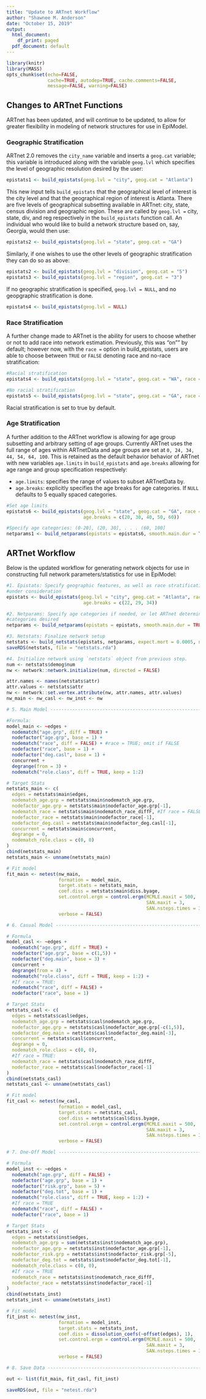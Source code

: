 ```yaml
---
title: "Update to ARTnet Workflow"
author: "Shawnee M. Anderson"
date: "October 15, 2019"
output:
  html_document:
    df_print: paged
  pdf_document: default
---
```


```r
library(knitr)
library(MASS)
opts_chunk$set(echo=FALSE,
               cache=TRUE, autodep=TRUE, cache.comments=FALSE,
               message=FALSE, warning=FALSE)
```

## Changes to ARTnet Functions

ARTnet has been updated, and will continue to be updated, to allow for greater flexibility in modeling of network structures for use in EpiModel. 

### Geographic Stratification

ARTnet 2.0 removes the `city_name` variable and inserts a `geog.cat` variable; this variable is introduced along with the variable `geog.lvl` which specifies the level of geographic resolution desired by the user:

```r
epistats1 <- build_epistats(geog.lvl = "city", geog.cat = "Atlanta")
```

This new input tells `build_epistats` that the geographical level of interest is the city level and that the geographical region of interest is Atlanta. There are five levels of geographical subsetting available in ARTnet: city, state, census division and geographic region. These are called by `geog.lvl = ` city, state, div, and reg respectively in the `build_epistats` function call. An individual who would like to build a network structure based on, say, Georgia, would then use:

```r
epistats2 <- build_epistats(geog.lvl = "state", geog.cat = "GA")
```

Similarly, if one wishes to use the other levels of geographic stratification they can do so as above:

```r
epistats2 <- build_epistats(geog.lvl = "division", geog.cat = "5")
epistats3 <- build_epistats(geog.lvl = "region", geog.cat = "3")
```

If no geographic stratification is specified, `geog.lvl = NULL`, and no geopgraphic stratification is done.

```r
epistats4 <- build_epistats(geog.lvl = NULL)
```
### Race Stratification

A further change made to ARTnet is the ability for users to choose whether or not to add race into network estimation. Previously, this was "on"" by default; however now, with the `race = ` option in build_epistats, users are able to choose between `TRUE` or `FALSE` denoting race and no-race stratification:

```r
#Racial stratification
epistats4 <- build_epistats(geog.lvl = "state", geog.cat = "WA", race = TRUE)

#No racial stratification
epistats5 <- build_epistats(geog.lvl = "state", geog.cat = "GA", race = FALSE)
```

Racial stratification is set to true by default.

### Age Stratification

A further addition to the ARTnet workflow is allowing for age group subsetting and arbitrary setting of age groups. Currently ARTnet uses the full range of ages within ARTnetData and age groups are set at `0, 24, 34, 44, 54, 64, 100`. This is retained as the default behavior behavior of ARTnet with new variables `age.limits` in `build_epistats` and `age.breaks` allowing for age range and group specification respectively:

* `age.limits`: specifies the range of values to subset ARTnetData by.
* `age.breaks`: explicitly specifies the age breaks for age categories. If `NULL` defaults to 5 equally spaced categories.

```r
#Set age limits
epistats6 <- build_epistats(geog.lvl = "state", geog.cat = "GA", race = TRUE, age.limits = c(15, 65),
                            age.breaks = c(20, 30, 40, 50, 60))

#Specify age categories: (0-20], (20, 30], . . . (60, 100]
netparams1 <- build_netparams(epistats = epistats6, smooth.main.dur = TRUE)
```

## ARTnet Workflow

Below is the updated workflow for generating network objects for use in constructing full network parameters/statistics for use in EpiModel:

```r
#1. Epistats: Specify geographic features, as well as race stratification and total age range
#under consideration
epistats <- build_epistats(geog.lvl = "city", geog.cat = "Atlanta", race = TRUE, age.limits = c(17, 40),
                            age.breaks = c(22, 29, 34))

#2. Netparams: Specify age categories if needed, or let ARTnet determine age categories by number of 
#categories desired
netparams <- build_netparams(epistats = epistats, smooth.main.dur = TRUE)

#3. Netstats: Finalize network setup 
netstats <- build_netstats(epistats, netparams, expect.mort = 0.0005, network.size = 1000, edges.avg =TRUE)
saveRDS(netstats, file = "netstats.rda")

#4. Initialize network using `netstats` object from previous step.
num <- netstats$demog$num
nw <- network::network.initialize(num, directed = FALSE)

attr.names <- names(netstats$attr)
attr.values <- netstats$attr
nw <- network::set.vertex.attribute(nw, attr.names, attr.values)
nw_main <- nw_casl <- nw_inst <- nw

# 5. Main Model ---------------------------------------------------------

#Formula: 
model_main <- ~edges +
  nodematch("age.grp", diff = TRUE) +
  nodefactor("age.grp", base = 1) +
  nodematch("race", diff = FALSE) + #race = TRUE; omit if FALSE
  nodefactor("race", base = 1) +
  nodefactor("deg.casl", base = 1) +
  concurrent +
  degrange(from = 3) +
  nodematch("role.class", diff = TRUE, keep = 1:2)

# Target Stats
netstats_main <- c(
  edges = netstats$main$edges,
  nodematch_age.grp = netstats$main$nodematch_age.grp,
  nodefactor_age.grp = netstats$main$nodefactor_age.grp[-1],
  nodematch_race = netstats$main$nodematch_race_diffF, #If race = FALSE, value will be NULL
  nodefactor_race = netstats$main$nodefactor_race[-1],
  nodefactor_deg.casl = netstats$main$nodefactor_deg.casl[-1],
  concurrent = netstats$main$concurrent,
  degrange = 0,
  nodematch_role.class = c(0, 0)
)
cbind(netstats_main)
netstats_main <- unname(netstats_main)

# Fit model
fit_main <- netest(nw_main,
                   formation = model_main,
                   target.stats = netstats_main,
                   coef.diss = netstats$main$diss.byage,
                   set.control.ergm = control.ergm(MCMLE.maxit = 500,
                                                   SAN.maxit = 3,
                                                   SAN.nsteps.times = 3),
                   verbose = FALSE)

# 6. Casual Model ---------------------------------------------------------

# Formula
model_casl <- ~edges +
  nodematch("age.grp", diff = TRUE) +
  nodefactor("age.grp", base = c(1,5)) +
  nodefactor("deg.main", base = 3) +
  concurrent +
  degrange(from = 4) +
  nodematch("role.class", diff = TRUE, keep = 1:2) +
  #If race = TRUE:
  nodematch("race", diff = FALSE) +
  nodefactor("race", base = 1)

# Target Stats
netstats_casl <- c(
  edges = netstats$casl$edges,
  nodematch_age.grp = netstats$casl$nodematch_age.grp,
  nodefactor_age.grp = netstats$casl$nodefactor_age.grp[-c(1,5)],
  nodefactor_deg.main = netstats$casl$nodefactor_deg.main[-3],
  concurrent = netstats$casl$concurrent,
  degrange = 0,
  nodematch_role.class = c(0, 0),
  #If race = TRUE:
  nodematch_race = netstats$casl$nodematch_race_diffF, 
  nodefactor_race = netstats$casl$nodefactor_race[-1]
)
cbind(netstats_casl)
netstats_casl <- unname(netstats_casl)

# Fit model
fit_casl <- netest(nw_casl,
                   formation = model_casl,
                   target.stats = netstats_casl,
                   coef.diss = netstats$casl$diss.byage,
                   set.control.ergm = control.ergm(MCMLE.maxit = 500,
                                                   SAN.maxit = 3,
                                                   SAN.nsteps.times = 3),
                   verbose = FALSE)

# 7. One-Off Model --------------------------------------------------------

# Formula
model_inst <- ~edges +
  nodematch("age.grp", diff = FALSE) +
  nodefactor("age.grp", base = 1) +
  nodefactor("risk.grp", base = 5) +
  nodefactor("deg.tot", base = 1) +
  nodematch("role.class", diff = TRUE, keep = 1:2) +
  #If race = TRUE
  nodematch("race", diff = FALSE) +
  nodefactor("race", base = 1) 

# Target Stats
netstats_inst <- c(
  edges = netstats$inst$edges,
  nodematch_age.grp = sum(netstats$inst$nodematch_age.grp),
  nodefactor_age.grp = netstats$inst$nodefactor_age.grp[-1],
  nodefactor_risk.grp = netstats$inst$nodefactor_risk.grp[-5],
  nodefactor_deg.tot = netstats$inst$nodefactor_deg.tot[-1],
  nodematch_role.class = c(0, 0),
  #If race = TRUE
  nodematch_race = netstats$inst$nodematch_race_diffF,
  nodefactor_race = netstats$inst$nodefactor_race[-1]
)
cbind(netstats_inst)
netstats_inst <- unname(netstats_inst)

# Fit model
fit_inst <- netest(nw_inst,
                   formation = model_inst,
                   target.stats = netstats_inst,
                   coef.diss = dissolution_coefs(~offset(edges), 1),
                   set.control.ergm = control.ergm(MCMLE.maxit = 500,
                                                   SAN.maxit = 3,
                                                   SAN.nsteps.times = 3),
                   verbose = FALSE)

# 8. Save Data ------------------------------------------------------------

out <- list(fit_main, fit_casl, fit_inst)

saveRDS(out, file = "netest.rda")

```
